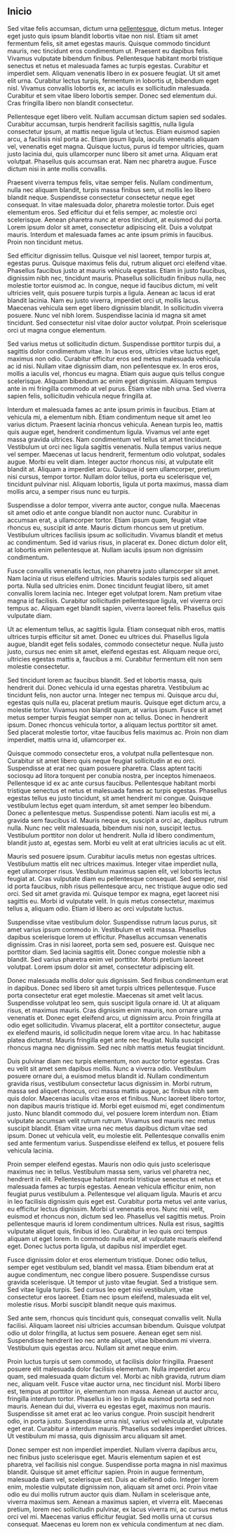 ## Inicio

Sed vitae felis accumsan, dictum urna [pellentesque](https://www.google.com), dictum metus. Integer eget justo quis ipsum blandit lobortis vitae non nisl. Etiam sit amet fermentum felis, sit amet egestas mauris. Quisque commodo tincidunt mauris, nec tincidunt eros condimentum ut. Praesent eu dapibus felis. Vivamus vulputate bibendum finibus. Pellentesque habitant morbi tristique senectus et netus et malesuada fames ac turpis egestas. Curabitur et imperdiet sem. Aliquam venenatis libero in ex posuere feugiat. Ut sit amet elit urna. Curabitur lectus turpis, fermentum in lobortis ut, bibendum eget nisl. Vivamus convallis lobortis ex, ac iaculis ex sollicitudin malesuada. Curabitur et sem vitae libero lobortis semper. Donec sed elementum dui. Cras fringilla libero non blandit consectetur.

Pellentesque eget libero velit. Nullam accumsan dictum sapien sed sodales. Curabitur accumsan, turpis hendrerit facilisis sagittis, nulla ligula consectetur ipsum, at mattis neque ligula ut lectus. Etiam euismod sapien arcu, a facilisis nisl porta ac. Etiam ipsum ligula, iaculis venenatis aliquam vel, venenatis eget magna. Quisque luctus, purus id tempor ultricies, quam justo lacinia dui, quis ullamcorper nunc libero sit amet urna. Aliquam erat volutpat. Phasellus quis accumsan erat. Nam nec pharetra augue. Fusce dictum nisi in ante mollis convallis.

Praesent viverra tempus felis, vitae semper felis. Nullam condimentum, nulla nec aliquam blandit, turpis massa finibus sem, ut mollis leo libero blandit neque. Suspendisse consectetur consectetur neque eget consequat. In vitae malesuada dolor, pharetra molestie tortor. Duis eget elementum eros. Sed efficitur dui et felis semper, ac molestie orci scelerisque. Aenean pharetra nunc at eros tincidunt, at euismod dui porta. Lorem ipsum dolor sit amet, consectetur adipiscing elit. Duis a volutpat mauris. Interdum et malesuada fames ac ante ipsum primis in faucibus. Proin non tincidunt metus.

Sed efficitur dignissim tellus. Quisque vel nisl laoreet, tempor turpis at, egestas purus. Quisque maximus felis dui, rutrum aliquet orci eleifend vitae. Phasellus faucibus justo at mauris vehicula egestas. Etiam in justo faucibus, dignissim nibh nec, tincidunt mauris. Phasellus sollicitudin finibus nulla, nec molestie tortor euismod ac. In congue, neque id faucibus dictum, mi velit ultricies velit, quis posuere turpis turpis a ligula. Aenean ac lacus id erat blandit lacinia. Nam eu justo viverra, imperdiet orci ut, mollis lacus. Maecenas vehicula sem eget libero dignissim blandit. In sollicitudin viverra posuere. Nunc vel nibh lorem. Suspendisse lacinia id magna sit amet tincidunt. Sed consectetur nisl vitae dolor auctor volutpat. Proin scelerisque orci ut magna congue elementum.

Sed varius metus ut sollicitudin dictum. Suspendisse porttitor turpis dui, a sagittis dolor condimentum vitae. In lacus eros, ultricies vitae luctus eget, maximus non odio. Curabitur efficitur eros sed metus malesuada vehicula ac id nisi. Nullam vitae dignissim diam, non pellentesque ex. In eros eros, mollis a iaculis vel, rhoncus eu magna. Etiam quis augue quis tellus congue scelerisque. Aliquam bibendum ac enim eget dignissim. Aliquam tempus ante in mi fringilla commodo at vel purus. Etiam vitae nibh urna. Sed viverra sapien felis, sollicitudin vehicula neque fringilla at.

Interdum et malesuada fames ac ante ipsum primis in faucibus. Etiam at vehicula mi, a elementum nibh. Etiam condimentum neque sit amet leo varius dictum. Praesent lacinia rhoncus vehicula. Aenean turpis leo, mattis quis augue eget, hendrerit condimentum ligula. Vivamus vel ante eget massa gravida ultrices. Nam condimentum vel tellus sit amet tincidunt. Vestibulum ut orci nec ligula sagittis venenatis. Nulla tempus varius neque vel semper. Maecenas ut lacus hendrerit, fermentum odio volutpat, sodales augue. Morbi eu velit diam. Integer auctor rhoncus nisi, at vulputate elit blandit at. Aliquam a imperdiet arcu. Quisque id sem ullamcorper, pretium nisi cursus, tempor tortor. Nullam dolor tellus, porta eu scelerisque vel, tincidunt pulvinar nisl. Aliquam lobortis, ligula ut porta maximus, massa diam mollis arcu, a semper risus nunc eu turpis.

Suspendisse a dolor tempor, viverra ante auctor, congue nulla. Maecenas sit amet odio et ante congue blandit non auctor nunc. Curabitur in accumsan erat, a ullamcorper tortor. Etiam ipsum quam, feugiat vitae rhoncus eu, suscipit id ante. Mauris dictum rhoncus sem ut pretium. Vestibulum ultrices facilisis ipsum ac sollicitudin. Vivamus blandit et metus ac condimentum. Sed id varius risus, in placerat ex. Donec dictum dolor elit, at lobortis enim pellentesque at. Nullam iaculis ipsum non dignissim condimentum.

Fusce convallis venenatis lectus, non pharetra justo ullamcorper sit amet. Nam lacinia ut risus eleifend ultricies. Mauris sodales turpis sed aliquet porta. Nulla sed ultricies enim. Donec tincidunt feugiat libero, sit amet convallis lorem lacinia nec. Integer eget volutpat lorem. Nam pretium vitae magna id facilisis. Curabitur sollicitudin pellentesque ligula, vel viverra orci tempus ac. Aliquam eget blandit sapien, viverra laoreet felis. Phasellus quis vulputate diam.

Ut ac elementum tellus, ac sagittis ligula. Etiam consequat nibh eros, mattis ultrices turpis efficitur sit amet. Donec eu ultrices dui. Phasellus ligula augue, blandit eget felis sodales, commodo consectetur neque. Nulla justo justo, cursus nec enim sit amet, eleifend egestas est. Aliquam neque orci, ultricies egestas mattis a, faucibus a mi. Curabitur fermentum elit non sem molestie consectetur.

Sed tincidunt lorem ac faucibus blandit. Sed et lobortis massa, quis hendrerit dui. Donec vehicula id urna egestas pharetra. Vestibulum ac tincidunt felis, non auctor urna. Integer nec tempus mi. Quisque arcu dui, egestas quis nulla eu, placerat pretium mauris. Quisque eget dictum arcu, a molestie tortor. Vivamus non blandit quam, at varius ipsum. Fusce sit amet metus semper turpis feugiat semper non ac tellus. Donec in hendrerit ipsum. Donec rhoncus vehicula tortor, a aliquam lectus porttitor sit amet. Sed placerat molestie tortor, vitae faucibus felis maximus ac. Proin non diam imperdiet, mattis urna id, ullamcorper ex.

Quisque commodo consectetur eros, a volutpat nulla pellentesque non. Curabitur sit amet libero quis neque feugiat sollicitudin at eu orci. Suspendisse at erat nec quam posuere pharetra. Class aptent taciti sociosqu ad litora torquent per conubia nostra, per inceptos himenaeos. Pellentesque id ex ac ante cursus faucibus. Pellentesque habitant morbi tristique senectus et netus et malesuada fames ac turpis egestas. Phasellus egestas tellus eu justo tincidunt, sit amet hendrerit mi congue. Quisque vestibulum lectus eget quam interdum, sit amet semper leo bibendum. Donec a pellentesque metus. Suspendisse potenti. Nam iaculis est mi, a gravida sem faucibus id. Mauris neque ex, suscipit a orci ac, dapibus rutrum nulla. Nunc nec velit malesuada, bibendum nisi non, suscipit lectus. Vestibulum porttitor non dolor ut hendrerit. Nulla id libero condimentum, blandit justo at, egestas sem. Morbi eu velit at erat ultricies iaculis ac ut elit.

Mauris sed posuere ipsum. Curabitur iaculis metus non egestas ultrices. Vestibulum mattis elit nec ultrices maximus. Integer vitae imperdiet nulla, eget ullamcorper risus. Vestibulum maximus sapien elit, vel lobortis lectus feugiat at. Cras vulputate diam eu pellentesque consequat. Sed semper, nisl id porta faucibus, nibh risus pellentesque arcu, nec tristique augue odio sed orci. Sed sit amet gravida mi. Quisque tempor ex magna, eget laoreet nisi sagittis eu. Morbi id vulputate velit. In quis metus consectetur, maximus tellus a, aliquam odio. Etiam id libero ac orci vulputate luctus.

Suspendisse vitae vestibulum dolor. Suspendisse rutrum lacus purus, sit amet varius ipsum commodo in. Vestibulum et velit massa. Phasellus dapibus scelerisque lorem ut efficitur. Phasellus accumsan venenatis dignissim. Cras in nisi laoreet, porta sem sed, posuere est. Quisque nec porttitor diam. Sed lacinia sagittis elit. Donec congue molestie nibh a blandit. Sed varius pharetra enim vel porttitor. Morbi pretium laoreet volutpat. Lorem ipsum dolor sit amet, consectetur adipiscing elit.

Donec malesuada mollis dolor quis dignissim. Sed finibus condimentum erat in dapibus. Donec sed libero sit amet turpis ultrices pellentesque. Fusce porta consectetur erat eget molestie. Maecenas sit amet velit lacus. Suspendisse volutpat leo sem, quis suscipit ligula ornare id. Ut at aliquam risus, et maximus mauris. Cras dignissim enim mauris, non ornare urna venenatis et. Donec eget eleifend arcu, ut dignissim arcu. Proin fringilla at odio eget sollicitudin. Vivamus placerat, elit a porttitor consectetur, augue ex eleifend mauris, id sollicitudin neque lorem vitae arcu. In hac habitasse platea dictumst. Mauris fringilla eget ante nec feugiat. Nulla suscipit rhoncus magna nec dignissim. Sed nec nibh mattis metus feugiat tincidunt.

Duis pulvinar diam nec turpis elementum, non auctor tortor egestas. Cras eu velit sit amet sem dapibus mollis. Nunc a viverra odio. Vestibulum posuere ornare dui, a euismod metus blandit id. Nullam condimentum gravida risus, vestibulum consectetur lacus dignissim in. Morbi rutrum, massa sed aliquet rhoncus, orci massa mattis augue, ac finibus nibh sem quis dolor. Maecenas iaculis vitae eros et finibus. Nunc laoreet libero tortor, non dapibus mauris tristique id. Morbi eget euismod mi, eget condimentum justo. Nunc blandit commodo dui, vel posuere lorem interdum non. Etiam vulputate accumsan velit rutrum rutrum. Vivamus sed mauris nec metus suscipit blandit. Etiam vitae urna nec metus dapibus dictum vitae sed ipsum. Donec ut vehicula velit, eu molestie elit. Pellentesque convallis enim sed ante fermentum varius. Suspendisse eleifend ex tellus, et posuere felis vehicula lacinia.

Proin semper eleifend egestas. Mauris non odio quis justo scelerisque maximus nec in tellus. Vestibulum massa sem, varius vel pharetra nec, hendrerit in elit. Pellentesque habitant morbi tristique senectus et netus et malesuada fames ac turpis egestas. Aenean vehicula efficitur enim, non feugiat purus vestibulum a. Pellentesque vel aliquam ligula. Mauris et arcu in leo facilisis dignissim quis eget est. Curabitur porta metus vel ante varius, eu efficitur lectus dignissim. Morbi ut venenatis eros. Nunc nisi velit, euismod et rhoncus non, dictum sed leo. Phasellus vel sagittis metus. Proin pellentesque mauris id lorem condimentum ultrices. Nulla est risus, sagittis vulputate aliquet quis, finibus id leo. Curabitur in leo quis orci tempus aliquam ut eget lorem. In commodo nulla erat, at vulputate mauris eleifend eget. Donec luctus porta ligula, ut dapibus nisl imperdiet eget.

Fusce dignissim dolor et eros elementum tristique. Donec odio tellus, semper eget vestibulum sed, blandit vel massa. Etiam bibendum erat at augue condimentum, nec congue libero posuere. Suspendisse cursus gravida scelerisque. Ut tempor ut justo vitae feugiat. Sed a tristique sem. Sed vitae ligula turpis. Sed cursus leo eget nisi vestibulum, vitae consectetur eros laoreet. Etiam nec ipsum eleifend, malesuada elit vel, molestie risus. Morbi suscipit blandit neque quis maximus.

Sed ante sem, rhoncus quis tincidunt quis, consequat convallis velit. Nulla facilisi. Aliquam laoreet nisi ultricies accumsan bibendum. Quisque volutpat odio ut dolor fringilla, at luctus sem posuere. Aenean eget sem nisl. Suspendisse hendrerit leo nec ante aliquet, vitae bibendum mi viverra. Vestibulum quis egestas arcu. Nullam sit amet neque enim.

Proin luctus turpis ut sem commodo, ut facilisis dolor fringilla. Praesent posuere elit malesuada dolor facilisis elementum. Nulla imperdiet arcu quam, sed malesuada quam dictum vel. Morbi ac nibh gravida, rutrum diam nec, aliquam velit. Fusce vitae auctor urna, nec tincidunt nisl. Morbi libero est, tempus at porttitor in, elementum non massa. Aenean ut auctor arcu, fringilla interdum tortor. Phasellus in leo in ligula euismod porta sed non mauris. Aenean dui dui, viverra eu egestas eget, maximus non mauris. Suspendisse sit amet erat ac leo varius congue. Proin suscipit hendrerit odio, in porta justo. Suspendisse urna nisl, varius vel vehicula at, vulputate eget erat. Curabitur a interdum mauris. Phasellus sodales imperdiet ultrices. Ut vestibulum mi massa, quis dignissim arcu aliquam sit amet.

Donec semper est non imperdiet imperdiet. Nullam viverra dapibus arcu, nec finibus justo scelerisque eget. Mauris elementum sapien et est pharetra, vel facilisis nisl congue. Suspendisse porta magna in nisl maximus blandit. Quisque sit amet efficitur sapien. Proin in augue fermentum, malesuada diam vel, scelerisque est. Duis ac eleifend odio. Integer lorem enim, molestie vulputate dignissim non, aliquam sit amet orci. Proin vitae odio eu dui mollis rutrum auctor quis diam. Nullam in scelerisque ante, viverra maximus sem. Aenean a maximus sapien, et viverra elit. Maecenas pretium, lorem nec sollicitudin pulvinar, ex lacus viverra mi, ac cursus metus orci vel mi. Maecenas varius efficitur feugiat. Sed mollis urna ut cursus consequat. Maecenas eu lorem non ex vehicula condimentum at nec diam.
